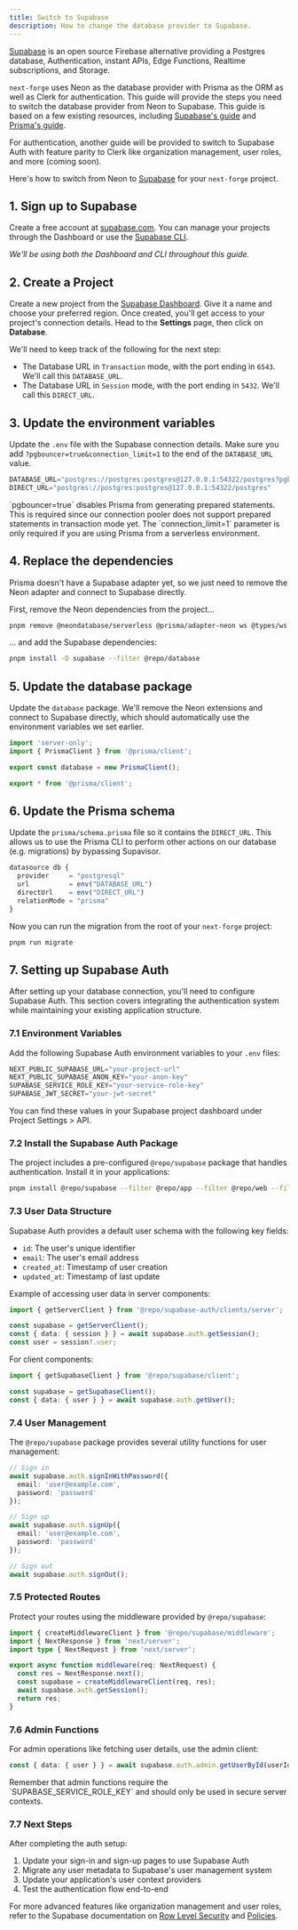 ```yaml
---
title: Switch to Supabase
description: How to change the database provider to Supabase.
---
```


[Supabase](https://supabase.com) is an open source Firebase alternative providing a Postgres database, Authentication, instant APIs, Edge Functions, Realtime subscriptions, and Storage.

`next-forge` uses Neon as the database provider with Prisma as the ORM as well as Clerk for authentication. This guide will provide the steps you need to switch the database provider from Neon to Supabase. This guide is based on a few existing resources, including [Supabase's guide](https://supabase.com/partners/integrations/prisma) and [Prisma's guide](https://www.prisma.io/docs/orm/overview/databases/supabase).

<Note>
 For authentication, another guide will be provided to switch to Supabase Auth with feature parity to Clerk like organization management, user roles, and more (coming soon).
</Note>

Here's how to switch from Neon to [Supabase](https://supabase.com) for your `next-forge` project.

## 1. Sign up to Supabase

Create a free account at [supabase.com](https://supabase.com). You can manage your projects through the Dashboard or use the [Supabase CLI](https://supabase.com/docs/guides/local-development).

_We'll be using both the Dashboard and CLI throughout this guide._

## 2. Create a Project

Create a new project from the [Supabase Dashboard](https://supabase.com/dashboard). Give it a name and choose your preferred region. Once created, you'll get access to your project's connection details. Head to the **Settings** page, then click on **Database**.

We'll need to keep track of the following for the next step:

- The Database URL in `Transaction` mode, with the port ending in `6543`. We'll call this `DATABASE_URL`.
- The Database URL in `Session` mode, with the port ending in `5432`. We'll call this `DIRECT_URL`.

## 3. Update the environment variables

Update the `.env` file with the Supabase connection details. Make sure you add `?pgbouncer=true&connection_limit=1` to the end of the `DATABASE_URL` value. 

```js .env
DATABASE_URL="postgres://postgres:postgres@127.0.0.1:54322/postgres?pgbouncer=true&connection_limit=1"
DIRECT_URL="postgres://postgres:postgres@127.0.0.1:54322/postgres"
```

<Note>
`pgbouncer=true` disables Prisma from generating prepared statements. This is required since our connection pooler does not support prepared statements in transaction mode yet. The `connection_limit=1` parameter is only required if you are using Prisma from a serverless environment.
</Note>

## 4. Replace the dependencies

Prisma doesn't have a Supabase adapter yet, so we just need to remove the Neon adapter and connect to Supabase directly.

First, remove the Neon dependencies from the project...

```sh Terminal
pnpm remove @neondatabase/serverless @prisma/adapter-neon ws @types/ws --filter @repo/database
```

... and add the Supabase dependencies:

```sh Terminal
pnpm install -D supabase --filter @repo/database
```

## 5. Update the database package

Update the `database` package. We'll remove the Neon extensions and connect to Supabase directly, which should automatically use the environment variables we set earlier.

```ts packages/database/index.ts
import 'server-only';
import { PrismaClient } from '@prisma/client';

export const database = new PrismaClient();

export * from '@prisma/client';
```

## 6. Update the Prisma schema

Update the `prisma/schema.prisma` file so it contains the `DIRECT_URL`. This allows us to use the Prisma CLI to perform other actions on our database (e.g. migrations) by bypassing Supavisor.

```js prisma/schema.prisma {4}
datasource db {
  provider     = "postgresql"
  url          = env("DATABASE_URL")
  directUrl    = env("DIRECT_URL")
  relationMode = "prisma"
}
```

Now you can run the migration from the root of your `next-forge` project:

```sh Terminal
pnpm run migrate
```

## 7. Setting up Supabase Auth

After setting up your database connection, you'll need to configure Supabase Auth. This section covers integrating the authentication system while maintaining your existing application structure.

### 7.1 Environment Variables

Add the following Supabase Auth environment variables to your `.env` files:

```js .env
NEXT_PUBLIC_SUPABASE_URL="your-project-url"
NEXT_PUBLIC_SUPABASE_ANON_KEY="your-anon-key"
SUPABASE_SERVICE_ROLE_KEY="your-service-role-key"
SUPABASE_JWT_SECRET="your-jwt-secret"
```

You can find these values in your Supabase project dashboard under Project Settings > API.

### 7.2 Install the Supabase Auth Package

The project includes a pre-configured `@repo/supabase` package that handles authentication. Install it in your applications:

```sh Terminal
pnpm install @repo/supabase --filter @repo/app --filter @repo/web --filter @repo/api
```

### 7.3 User Data Structure

Supabase Auth provides a default user schema with the following key fields:
- `id`: The user's unique identifier
- `email`: The user's email address
- `created_at`: Timestamp of user creation
- `updated_at`: Timestamp of last update

Example of accessing user data in server components:

```ts
import { getServerClient } from '@repo/supabase-auth/clients/server';

const supabase = getServerClient();
const { data: { session } } = await supabase.auth.getSession();
const user = session?.user;
```

For client components:

```ts
import { getSupabaseClient } from '@repo/supabase/client';

const supabase = getSupabaseClient();
const { data: { user } } = await supabase.auth.getUser();
```

### 7.4 User Management

The `@repo/supabase` package provides several utility functions for user management:

```ts
// Sign in
await supabase.auth.signInWithPassword({
  email: 'user@example.com',
  password: 'password'
});

// Sign up
await supabase.auth.signUp({
  email: 'user@example.com',
  password: 'password'
});

// Sign out
await supabase.auth.signOut();
```

### 7.5 Protected Routes

Protect your routes using the middleware provided by `@repo/supabase`:

```ts middleware.ts
import { createMiddlewareClient } from '@repo/supabase/middleware';
import { NextResponse } from 'next/server';
import type { NextRequest } from 'next/server';

export async function middleware(req: NextRequest) {
  const res = NextResponse.next();
  const supabase = createMiddlewareClient(req, res);
  await supabase.auth.getSession();
  return res;
}
```

### 7.6 Admin Functions

For admin operations like fetching user details, use the admin client:

```ts
const { data: { user } } = await supabase.auth.admin.getUserById(userId);
```

<Note>
Remember that admin functions require the `SUPABASE_SERVICE_ROLE_KEY` and should only be used in secure server contexts.
</Note>

### 7.7 Next Steps

After completing the auth setup:
1. Update your sign-in and sign-up pages to use Supabase Auth
2. Migrate any user metadata to Supabase's user management system
3. Update your application's user context providers
4. Test the authentication flow end-to-end

For more advanced features like organization management and user roles, refer to the Supabase documentation on [Row Level Security](https://supabase.com/docs/guides/auth/row-level-security) and [Policies](https://supabase.com/docs/guides/auth/row-level-security/policies).
